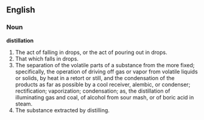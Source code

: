 ==English==

===Noun===

'''distillation'''

#The act of falling in drops, or the act of pouring out in drops.
#That which falls in drops.
#The separation of the volatile parts of a substance from the more fixed; specifically, the operation of driving off gas or vapor from volatile liquids or solids, by heat in a retort or still, and the condensation of the products as far as possible by a cool receiver, alembic, or condenser; rectification; vaporization; condensation; as, the distillation of illuminating gas and coal, of alcohol from sour mash, or of boric acid in steam.
#The substance extracted by distilling.